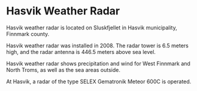 # Hasvik Weather Radar

Hasvik weather radar is located on Sluskfjellet in Hasvik municipality, Finnmark county.

Hasvik weather radar was installed in 2008. The radar tower is 6.5 meters high, and the radar antenna is 446.5 meters above sea level.

Hasvik weather radar shows precipitation and wind for West Finnmark and North Troms, as well as the sea areas outside.

At Hasvik, a radar of the type SELEX Gematronik Meteor 600C is operated.